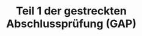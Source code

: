 ---
title: Teil 1 der gestreckten Abschlussprüfung (GAP)
description: Eine Übersicht über die erste Hälfte der gestreckten Abschlussprüfung (GAP) in der Ausbildung zum Fachinformatiker für Anwendungsentwicklung.
pubDate: 2025-03-02
meta:
  - name: "description"
    content: "Teil 1 der gestreckten Abschlussprüfung (GAP)"
  - name: "author"
    content: "ZPA Nord-West"
  - property: "og:title"
    content: "Prüfungen"
  - property: "og:description"
    content: "Teil 1 der gestreckten Abschlussprüfung (GAP)"
  - http-equiv: "content-language"
    content: "de"
categories:
- AP1
- "2025"
- März
- Frühjar
tags:
  - IT-Prozesse
  - Kl-gestützte Software
  - Kundenanfragen
  - Kundenanliegen
  - Kundenstörungen
  - künstliche Intelligenz
  - Meldung
  - Netzwerküberwachung
  - Sicherheit
  - Wartung
---